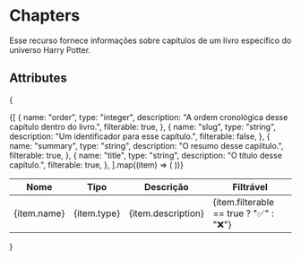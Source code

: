 # Chapters
Esse recurso fornece informações sobre capítulos de um livro específico do universo Harry Potter.

## Attributes
{
<table>
  <thead>
    <tr>
      <th>Nome</th>
      <th>Tipo</th>
      <th>Descrição</th>
      <th>Filtrável</th>
    </tr>
  </thead>
  <tbody>
    {[
      {
        name: "order",
        type: "integer",
        description: "A ordem cronológica desse capítulo dentro do livro.",
        filterable: true,
      },
      {
        name: "slug",
        type: "string",
        description: "Um identificador para esse capítulo.",
        filterable: false,
      },
      {
        name: "summary",
        type: "string",
        description: "O resumo desse capíitulo.",
        filterable: true,
      },
      {
        name: "title",
        type: "string",
        description: "O título desse capítulo.",
        filterable: true,
      },
    ].map((item) => (
      <tr key={item.name}>
        <td>{item.name}</td>
        <td>{item.type}</td>
        <td>{item.description}</td>
        <td>{item.filterable == true ? "✅" : "❌"}</td>
      </tr>
    ))}
  </tbody>
</table>
}
